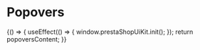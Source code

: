 
<Meta title="Popovers" />

# Popovers

<Canvas>
  <Story name="Popovers" parameters={{ docs: { source: { code: popoversContent } } }}>
    {() => {
      useEffect(() => {
        window.prestaShopUiKit.init();
      });
      return popoversContent;
    }}
  </Story>
</Canvas>

